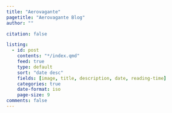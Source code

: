 ```yaml
---
title: "Aerovagante"
pagetitle: "Aerovagante Blog"
author: ""

citation: false

listing: 
  - id: post
    contents: "*/index.qmd"
    feed: true
    type: default
    sort: "date desc"
    fields: [image, title, description, date, reading-time]
    categories: true
    date-format: iso
    page-size: 9
comments: false
---
```

